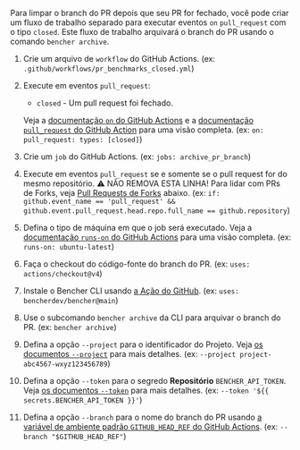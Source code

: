 
Para limpar o branch do PR depois que seu PR for fechado,
você pode criar um fluxo de trabalho separado para executar eventos `on` `pull_request` com o tipo `closed`.
Este fluxo de trabalho arquivará o branch do PR usando o comando `bencher archive`.

<PullRequestsClosedCode />

1. Crie um arquivo de `workflow` do GitHub Actions.
   (ex: `.github/workflows/pr_benchmarks_closed.yml`)
2. Execute em eventos `pull_request`:
   - `closed` - Um pull request foi fechado.

   Veja a [documentação `on` do GitHub Actions][github actions on]
   e a [documentação `pull_request` do GitHub Action][github action pull_request] para uma visão completa.
   (ex: `on: pull_request: types: [closed]`)
3. Crie um `job` do GitHub Actions.
   (ex: `jobs: archive_pr_branch`)
4. Execute em eventos `pull_request` se e somente se o pull request for do mesmo repositório.
   ⚠️ NÃO REMOVA ESTA LINHA!
   Para lidar com PRs de Forks, veja [Pull Requests de Forks][pull requests from forks] abaixo.
   (ex: `if: github.event_name == 'pull_request' && github.event.pull_request.head.repo.full_name == github.repository`)
5. Defina o tipo de máquina em que o job será executado.
   Veja a [documentação `runs-on` do GitHub Actions][github actions runs-on]
   para uma visão completa.
   (ex: `runs-on: ubuntu-latest`)
6. Faça o checkout do código-fonte do branch do PR.
   (ex: `uses: actions/checkout@v4`)
7. Instale o Bencher CLI usando [a Ação do GitHub][bencher cli github action].
   (ex: `uses: bencherdev/bencher@main`)
8. Use o subcomando `bencher archive` da CLI para arquivar o branch do PR.
   (ex: `bencher archive`)
9. Defina a opção `--project` para o identificador do Projeto.
    Veja [os documentos `--project`][project option] para mais detalhes.
    (ex: `--project project-abc4567-wxyz123456789`)
10. Defina a opção `--token` para o segredo **Repositório** `BENCHER_API_TOKEN`.
    Veja [os documentos `--token`][token option] para mais detalhes.
    (ex: `--token '${{ secrets.BENCHER_API_TOKEN }}'`)
11. Defina a opção `--branch` para o nome do branch do PR
    usando [a variável de ambiente padrão `GITHUB_HEAD_REF` do GitHub Actions][github default environment variables].
    (ex: `--branch "$GITHUB_HEAD_REF"`)


[github actions on]: https://docs.github.com/pt/actions/using-workflows/workflow-syntax-for-github-actions#on
[github action pull_request]: https://docs.github.com/pt/webhooks/webhook-events-and-payloads#pull_request
[github actions runs-on]: https://docs.github.com/pt/actions/using-workflows/workflow-syntax-for-github-actions#jobsjob_idruns-on
[bencher cli github action]: https://github.com/marketplace/actions/bencher-cli
[github default environment variables]: https://docs.github.com/pt/actions/writing-workflows/choosing-what-your-workflow-does/store-information-in-variables

[project option]: /pt/docs/explanation/bencher-run/#--project-project
[token option]: /pt/docs/explanation/bencher-run/#--token-token

[pull requests from forks]: #pull-requests-from-forks
